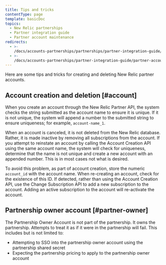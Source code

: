 ```yaml
---
title: Tips and tricks
contentType: page
template: basicDoc
topics:
  - New Relic partnerships
  - Partner integration guide
  - Partner account maintenance
redirects:
  - >-
    /docs/accounts-partnerships/partnerships/partner-integration-guide/tips-tricks/
  - >-
    /docs/accounts-partnerships/partner-integration-guide/partner-account-maintenance/tips-tricks/
---
```


Here are some tips and tricks for creating and deleting New Relic partner accounts.

## Account creation and deletion [#account]

When you create an account through the New Relic Partner API, the system checks the string submitted as the account name to ensure it is unique. If it is not unique, the system will append a number to the submitted string to ensure uniqueness; for example, `account-name_1`.

When an account is canceled, it is not deleted from the New Relic database. Rather, it is made inactive by removing all subscriptions from the account. If you attempt to reinstate an account by calling the Account Creation API using the same account name, the system will check for uniqueness, determine that the name is not unique and create a new account with an appended number. This is in most cases not what is desired.

To avoid this problem, as part of account creation, store the numeric `account_id` with the account name. When re-creating an account, check for the existence of this ID. If detected, rather than using the Account Creation API, use the Change Subscription API to add a new subscription to the account. Adding an active subscription to the account will re-activate the account.

## Partnership owner account [#partner-owner]

The Partnership Owner Account is not part of the partnership. It owns the partnership. Attempts to treat it as if it were in the partnership will fail. This includes but is not limited to:

* Attempting to SSO into the partnership owner account using the partnership shared secret
* Expecting the partnership pricing to apply to the partnership owner account

